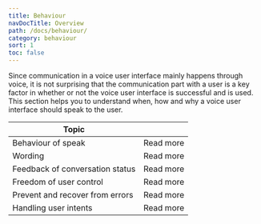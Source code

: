 ```yaml
---
title: Behaviour
navDocTitle: Overview
path: /docs/behaviour/
category: behaviour
sort: 1
toc: false
---
```


Since communication in a voice user interface mainly happens through voice, it is not surprising that the communication part with a user is a key factor in whether or not the voice user interface is successful and is used. This section helps you to understand when, how and why a voice user interface should speak to the user.

| Topic                           |                                                                              |
| ------------------------------- | ---------------------------------------------------------------------------- |
| Behaviour of speak              | <Link to="/docs/behaviour/behaviour-of-speak/">Read more</Link>              |
| Wording                         | <Link to="/docs/behaviour/wording/">Read more</Link>                         |
| Feedback of conversation status | <Link to="/docs/behaviour/feedback-of-conversation-status/">Read more</Link> |
| Freedom of user control         | <Link to="/docs/behaviour/freedom-of-user-control/">Read more</Link>         |
| Prevent and recover from errors | <Link to="/docs/behaviour/prevent-and-recover-from-errors/">Read more</Link> |
| Handling user intents           | <Link to="/docs/behaviour/handling-user-intents/">Read more</Link>           |
